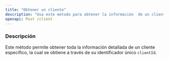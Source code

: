 ```yaml
---
title: "Obtener un cliente"
description: "Usa este metodo para obtener la información  de un cliente"
openapi: Post /client
---
```


### Descripción

Este método permite obtener toda la información detallada de un cliente específico, la cual se obtiene a través de su identificador único `clientId`.